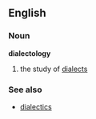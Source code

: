 ==English==
===Noun===
'''dialectology'''
# the study of [[dialect]]s
===See also===
*[[dialectics]]